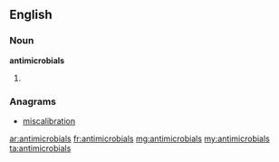==English==

===Noun===
'''antimicrobials'''

# {{plural of|[[antimicrobial]]}}

===Anagrams===
* [[miscalibration#English|miscalibration]]

[[ar:antimicrobials]]
[[fr:antimicrobials]]
[[mg:antimicrobials]]
[[my:antimicrobials]]
[[ta:antimicrobials]]